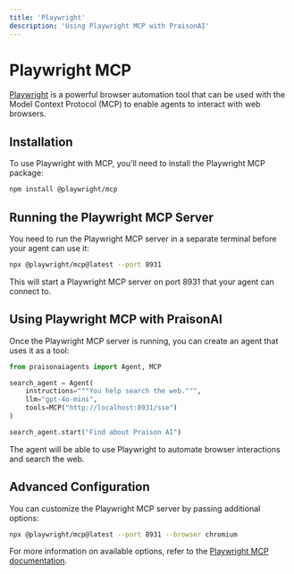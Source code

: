 ```yaml
---
title: 'Playwright'
description: 'Using Playwright MCP with PraisonAI'
---
```


# Playwright MCP

[Playwright](https://playwright.dev/) is a powerful browser automation tool that can be used with the Model Context Protocol (MCP) to enable agents to interact with web browsers.

## Installation

To use Playwright with MCP, you'll need to install the Playwright MCP package:

```bash
npm install @playwright/mcp
```

## Running the Playwright MCP Server

You need to run the Playwright MCP server in a separate terminal before your agent can use it:

```bash
npx @playwright/mcp@latest --port 8931
```

This will start a Playwright MCP server on port 8931 that your agent can connect to.

## Using Playwright MCP with PraisonAI

Once the Playwright MCP server is running, you can create an agent that uses it as a tool:

```python
from praisonaiagents import Agent, MCP

search_agent = Agent(
    instructions="""You help search the web.""",
    llm="gpt-4o-mini",
    tools=MCP("http://localhost:8931/sse")
)

search_agent.start("Find about Praison AI")
```

The agent will be able to use Playwright to automate browser interactions and search the web.

## Advanced Configuration

You can customize the Playwright MCP server by passing additional options:

```bash
npx @playwright/mcp@latest --port 8931 --browser chromium
```

For more information on available options, refer to the [Playwright MCP documentation](https://github.com/microsoft/playwright/tree/main/packages/mcp).
